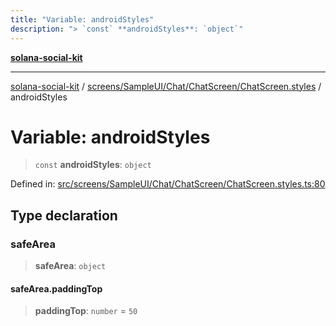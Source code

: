 ```yaml
---
title: "Variable: androidStyles"
description: "> `const` **androidStyles**: `object`"
---
```


[**solana-social-kit**](../../../../../../README.mdx)

***

[solana-social-kit](../../../../../../README.mdx) / [screens/SampleUI/Chat/ChatScreen/ChatScreen.styles](../README.mdx) / androidStyles

# Variable: androidStyles

> `const` **androidStyles**: `object`

Defined in: [src/screens/SampleUI/Chat/ChatScreen/ChatScreen.styles.ts:80](https://github.com/SendArcade/solana-app-kit/blob/bd4b3556b8f469c27ebb06f4df65b3a36b43ba3b/src/screens/SampleUI/Chat/ChatScreen/ChatScreen.styles.ts#L80)

## Type declaration

### safeArea

> **safeArea**: `object`

#### safeArea.paddingTop

> **paddingTop**: `number` = `50`
